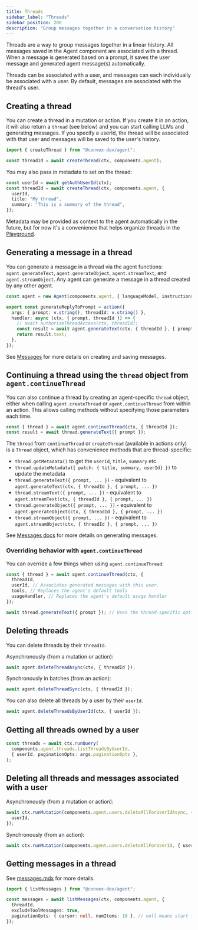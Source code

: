 ```yaml
---
title: Threads
sidebar_label: "Threads"
sidebar_position: 200
description: "Group messages together in a conversation history"
---
```


Threads are a way to group messages together in a linear history. All messages
saved in the Agent component are associated with a thread. When a message is
generated based on a prompt, it saves the user message and generated agent
message(s) automatically.

Threads can be associated with a user, and messages can each individually be
associated with a user. By default, messages are associated with the thread's
user.

## Creating a thread

You can create a thread in a mutation or action. If you create it in an action,
it will also return a `thread` (see below) and you can start calling LLMs and
generating messages. If you specify a userId, the thread will be associated with
that user and messages will be saved to the user's history.

```ts
import { createThread } from "@convex-dev/agent";

const threadId = await createThread(ctx, components.agent);
```

You may also pass in metadata to set on the thread:

```ts
const userId = await getAuthUserId(ctx);
const threadId = await createThread(ctx, components.agent, {
  userId,
  title: "My thread",
  summary: "This is a summary of the thread",
});
```

Metadata may be provided as context to the agent automatically in the future,
but for now it's a convenience that helps organize threads in the
[Playground](./playground.mdx).

## Generating a message in a thread

You can generate a message in a thread via the agent functions:
`agent.generateText`, `agent.generateObject`, `agent.streamText`, and
`agent.streamObject`. Any agent can generate a message in a thread created by
any other agent.

```ts
const agent = new Agent(components.agent, { languageModel, instructions });

export const generateReplyToPrompt = action({
  args: { prompt: v.string(), threadId: v.string() },
  handler: async (ctx, { prompt, threadId }) => {
    // await authorizeThreadAccess(ctx, threadId);
    const result = await agent.generateText(ctx, { threadId }, { prompt });
    return result.text;
  },
});
```

See [Messages](./messages.mdx) for more details on creating and saving messages.

## Continuing a thread using the `thread` object from `agent.continueThread`

You can also continue a thread by creating an agent-specific `thread` object,
either when calling `agent.createThread` or `agent.continueThread` from within
an action. This allows calling methods without specifying those parameters each
time.

```ts
const { thread } = await agent.continueThread(ctx, { threadId });
const result = await thread.generateText({ prompt });
```

The `thread` from `continueThread` or `createThread` (available in actions only)
is a `Thread` object, which has convenience methods that are thread-specific:

- `thread.getMetadata()` to get the `userId`, `title`, `summary` etc.
- `thread.updateMetadata({ patch: { title, summary, userId} })` to update the
  metadata
- `thread.generateText({ prompt, ... })` - equivalent to
  `agent.generateText(ctx, { threadId }, { prompt, ... })`
- `thread.streamText({ prompt, ... })` - equivalent to
  `agent.streamText(ctx, { threadId }, { prompt, ... })`
- `thread.generateObject({ prompt, ... })` - equivalent to
  `agent.generateObject(ctx, { threadId }, { prompt, ... })`
- `thread.streamObject({ prompt, ... })` - equivalent to
  `agent.streamObject(ctx, { threadId }, { prompt, ... })`

See [Messages docs](./messages.mdx) for more details on generating messages.

### Overriding behavior with `agent.continueThread`

You can override a few things when using `agent.continueThread`:

```ts
const { thread } = await agent.continueThread(ctx, {
  threadId,
  userId, // Associates generated messages with this user.
  tools, // Replaces the agent's default tools
  usageHandler, // Replaces the agent's default usage handler
});

await thread.generateText({ prompt }); // Uses the thread-specific options.
```

## Deleting threads

You can delete threads by their `threadId`.

Asynchronously (from a mutation or action):

```ts
await agent.deleteThreadAsync(ctx, { threadId });
```

Synchronously in batches (from an action):

```ts
await agent.deleteThreadSync(ctx, { threadId });
```

You can also delete all threads by a user by their `userId`.

```ts
await agent.deleteThreadsByUserId(ctx, { userId });
```

## Getting all threads owned by a user

```ts
const threads = await ctx.runQuery(
  components.agent.threads.listThreadsByUserId,
  { userId, paginationOpts: args.paginationOpts },
);
```

## Deleting all threads and messages associated with a user

Asynchronously (from a mutation or action):

```ts
await ctx.runMutation(components.agent.users.deleteAllForUserIdAsync, {
  userId,
});
```

Synchronously (from an action):

```ts
await ctx.runMutation(components.agent.users.deleteAllForUserId, { userId });
```

## Getting messages in a thread

See [messages.mdx](./messages.mdx) for more details.

```ts
import { listMessages } from "@convex-dev/agent";

const messages = await listMessages(ctx, components.agent, {
  threadId,
  excludeToolMessages: true,
  paginationOpts: { cursor: null, numItems: 10 }, // null means start from the beginning
});
```
